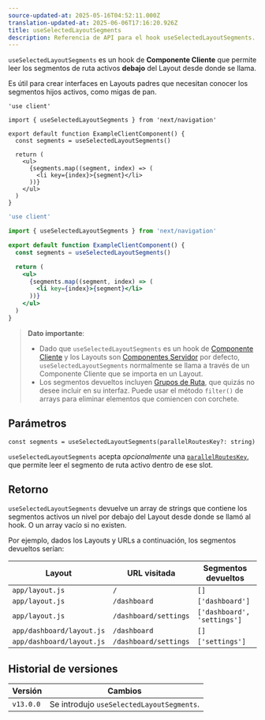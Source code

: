 ```yaml
---
source-updated-at: 2025-05-16T04:52:11.000Z
translation-updated-at: 2025-06-06T17:16:20.926Z
title: useSelectedLayoutSegments
description: Referencia de API para el hook useSelectedLayoutSegments.
---
```


`useSelectedLayoutSegments` es un hook de **Componente Cliente** que permite leer los segmentos de ruta activos **debajo** del Layout desde donde se llama.

Es útil para crear interfaces en Layouts padres que necesitan conocer los segmentos hijos activos, como migas de pan.

```tsx filename="app/example-client-component.tsx" switcher
'use client'

import { useSelectedLayoutSegments } from 'next/navigation'

export default function ExampleClientComponent() {
  const segments = useSelectedLayoutSegments()

  return (
    <ul>
      {segments.map((segment, index) => (
        <li key={index}>{segment}</li>
      ))}
    </ul>
  )
}
```

```jsx filename="app/example-client-component.js" switcher
'use client'

import { useSelectedLayoutSegments } from 'next/navigation'

export default function ExampleClientComponent() {
  const segments = useSelectedLayoutSegments()

  return (
    <ul>
      {segments.map((segment, index) => (
        <li key={index}>{segment}</li>
      ))}
    </ul>
  )
}
```

> **Dato importante**:
>
> - Dado que `useSelectedLayoutSegments` es un hook de [Componente Cliente](/docs/app/building-your-application/rendering/client-components) y los Layouts son [Componentes Servidor](/docs/app/building-your-application/rendering/server-components) por defecto, `useSelectedLayoutSegments` normalmente se llama a través de un Componente Cliente que se importa en un Layout.
> - Los segmentos devueltos incluyen [Grupos de Ruta](/docs/app/building-your-application/routing/route-groups), que quizás no desee incluir en su interfaz. Puede usar el método `filter()` de arrays para eliminar elementos que comiencen con corchete.

## Parámetros

```tsx
const segments = useSelectedLayoutSegments(parallelRoutesKey?: string)
```

`useSelectedLayoutSegments` acepta _opcionalmente_ una [`parallelRoutesKey`](/docs/app/building-your-application/routing/parallel-routes#useselectedlayoutsegments), que permite leer el segmento de ruta activo dentro de ese slot.

## Retorno

`useSelectedLayoutSegments` devuelve un array de strings que contiene los segmentos activos un nivel por debajo del Layout desde donde se llamó al hook. O un array vacío si no existen.

Por ejemplo, dados los Layouts y URLs a continuación, los segmentos devueltos serían:

| Layout                    | URL visitada          | Segmentos devueltos          |
| ------------------------- | --------------------- | --------------------------- |
| `app/layout.js`           | `/`                   | `[]`                        |
| `app/layout.js`           | `/dashboard`          | `['dashboard']`             |
| `app/layout.js`           | `/dashboard/settings` | `['dashboard', 'settings']` |
| `app/dashboard/layout.js` | `/dashboard`          | `[]`                        |
| `app/dashboard/layout.js` | `/dashboard/settings` | `['settings']`              |

## Historial de versiones

| Versión   | Cambios                                 |
| --------- | --------------------------------------- |
| `v13.0.0` | Se introdujo `useSelectedLayoutSegments`. |
